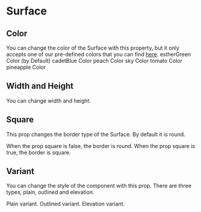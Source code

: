 
<Meta title="Components|Surface" />

# Surface

<Props of={Surface} />

## Color

You can change the color of the Surface with this property, but it only accepts one of our pre-defined colors that you can find [here](/?path=/docs/colors--page).
<Preview>
    <Surface height="150px" width="200px">
        estherGreen Color (by Default)
    </Surface>
    <Surface height="150px" width="200px" color="cadetBlue">
         cadetBlue Color
    </Surface>
    <Surface height="150px" width="200px" color="peach">
        peach Color
    </Surface>
    <Surface height="150px" width="200px" color="sky">
        sky Color
    </Surface>
    <Surface height="150px" width="200px" color="tomato">
         tomato Color
    </Surface>
    <Surface height="150px" width="200px" color="pineapple">
        pineapple Color
    </Surface>
</Preview>

## Width and Height

You can change width and height.

## Square

This prop changes the border type of the Surface. By default it is round.

<Preview>
    <Surface height="150px" width="200px" >
        When the prop square is false, the border is round.
    </Surface>
    <Surface height="150px" width="200px" square>
        When the prop square is true, the border is square.
    </Surface>
</Preview>

## Variant

You can change the style of the component with this prop. There are three types, plain, outlined and elevation.

<Preview>
    <Surface height="150px" width="200px">
        Plain variant.
    </Surface>
    <Surface height="150px" width="200px" variant="outlined">
        Outlined variant.
    </Surface>
    <Surface height="150px" width="200px" variant="elevation">
        Elevation variant.
    </Surface>
</Preview>

